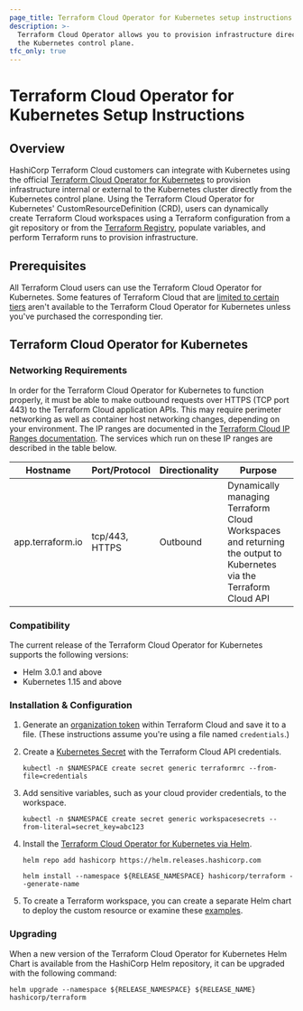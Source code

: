 ```yaml
---
page_title: Terraform Cloud Operator for Kubernetes setup instructions
description: >-
  Terraform Cloud Operator allows you to provision infrastructure directly from
  the Kubernetes control plane.
tfc_only: true
---
```


# Terraform Cloud Operator for Kubernetes Setup Instructions

## Overview

HashiCorp Terraform Cloud customers can integrate with Kubernetes using the official [Terraform Cloud Operator for Kubernetes](https://github.com/hashicorp/terraform-k8s) to provision infrastructure internal or external to the Kubernetes cluster directly from the Kubernetes control plane.  Using the Terraform Cloud Operator for Kubernetes' CustomResourceDefinition (CRD), users can dynamically create Terraform Cloud workspaces using a Terraform configuration from a git repository or from the [Terraform Registry](https://registry.terraform.io/), populate variables, and perform Terraform runs to provision infrastructure.

## Prerequisites

All Terraform Cloud users can use the Terraform Cloud Operator for Kubernetes. Some features of Terraform Cloud that are [limited to certain tiers](/cloud-docs/overview) aren't available to the Terraform Cloud Operator for Kubernetes unless you've purchased the corresponding tier.

## Terraform Cloud Operator for Kubernetes

### Networking Requirements

In order for the Terraform Cloud Operator for Kubernetes to function properly, it must be able to make outbound requests over HTTPS (TCP port 443) to the Terraform Cloud application APIs. This may require perimeter networking as well as container host networking changes, depending on your environment. The IP ranges are documented in the [Terraform Cloud IP Ranges documentation](/cloud-docs/architectural-details/ip-ranges). The services which run on these IP ranges are described in the table below.

| Hostname         | Port/Protocol  | Directionality | Purpose                                                                                                            |
| ---------------- | -------------- | -------------- | ------------------------------------------------------------------------------------------------------------------ |
| app.terraform.io | tcp/443, HTTPS | Outbound       | Dynamically managing Terraform Cloud Workspaces and returning the output to Kubernetes via the Terraform Cloud API |

### Compatibility

The current release of the Terraform Cloud Operator for Kubernetes supports the following versions:

* Helm 3.0.1 and above
* Kubernetes 1.15 and above

### Installation & Configuration

1. Generate an [organization token](/cloud-docs/users-teams-organizations/api-tokens#organization-api-tokens) within Terraform Cloud and save it to a file. (These instructions assume you're using a file named `credentials`.)

1. Create a [Kubernetes Secret](https://kubernetes.io/docs/concepts/configuration/secret/) with the Terraform Cloud API credentials.

   ```
   kubectl -n $NAMESPACE create secret generic terraformrc --from-file=credentials
   ```

1. Add sensitive variables, such as your cloud provider credentials, to the workspace.

   ```
   kubectl -n $NAMESPACE create secret generic workspacesecrets --from-literal=secret_key=abc123
   ```

1. Install the [Terraform Cloud Operator for Kubernetes via Helm](https://github.com/hashicorp/terraform-helm).

   ```
   helm repo add hashicorp https://helm.releases.hashicorp.com

   helm install --namespace ${RELEASE_NAMESPACE} hashicorp/terraform --generate-name
   ```

1. To create a Terraform workspace, you can create a separate Helm chart to deploy the custom resource or examine these [examples](https://github.com/hashicorp/terraform-helm/tree/master/example).

### Upgrading

When a new version of the Terraform Cloud Operator for Kubernetes Helm Chart is available from the HashiCorp Helm repository, it can be upgraded with the following command:

```
helm upgrade --namespace ${RELEASE_NAMESPACE} ${RELEASE_NAME} hashicorp/terraform
```
